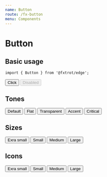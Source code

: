 ```yaml
---
name: Button
route: /fx-button
menu: Components
---
```



# Button

## Basic usage

```tsx
import { Button } from '@fxtrot/edge';
```

<Playground>
  <Inline>
    <Button>Click</Button>
    <Button disabled>Disabled</Button>
  </Inline>
</Playground>

## Tones

<Playground>
  <Inline>
    <Button tone="default">Default</Button>
    <Button tone="flat">Flat</Button>
    <Button tone="transparent">Transparent</Button>
    <Button tone="accent">Accent</Button>
    <Button tone="critical">Critical</Button>
  </Inline>
</Playground>

## Sizes

<Playground>
  <Inline alignY="center">
    <Button size="xs">Exra small</Button>
    <Button size="s">Small</Button>
    <Button size="m">Medium</Button>
    <Button size="l">Large</Button>
  </Inline>
</Playground>

## Icons

<Playground>
  <Inline alignY="center">
    <Button size="xs">
      Exra small
      <Icon icon="more_horiz" />
    </Button>
    <Button size="s">
      Small
      <Icon icon="more_horiz" />
    </Button>
    <Button size="m">
      Medium
      <Icon icon="more_horiz" />
    </Button>
    <Button size="l">
      Large
      <Icon icon="more_horiz" />
    </Button>
  </Inline>
</Playground>
